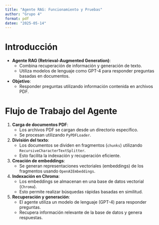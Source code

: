 ```yaml
---
title: "Agente RAG: Funcionamiento y Pruebas"
author: "Grupo 4"
format: pdf
datee: "2025-05-14"
---
```


# Introducción

- **Agente RAG (Retrieval-Augmented Generation)**:
  - Combina recuperación de información y generación de texto.
  - Utiliza modelos de lenguaje como GPT-4 para responder preguntas basadas en documentos.

- **Objetivo**:
  - Responder preguntas utilizando información contenida en archivos PDF.


# Flujo de Trabajo del Agente

1. **Carga de documentos PDF**:
   - Los archivos PDF se cargan desde un directorio específico.
   - Se procesan utilizando `PyPDFLoader`.

2. **División del texto**:
   - Los documentos se dividen en fragmentos (`chunks`) utilizando `RecursiveCharacterTextSplitter`.
   - Esto facilita la indexación y recuperación eficiente.

3. **Creación de embeddings**:
   - Se generan representaciones vectoriales (embeddings) de los fragmentos usando `OpenAIEmbeddings`.

4. **Indexación en Chroma**:
   - Los embeddings se almacenan en una base de datos vectorial (`Chroma`).
   - Esto permite realizar búsquedas rápidas basadas en similitud.

5. **Recuperación y generación**:
   - El agente utiliza un modelo de lenguaje (GPT-4) para responder preguntas.
   - Recupera información relevante de la base de datos y genera respuestas.
